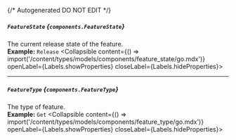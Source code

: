 {/* Autogenerated DO NOT EDIT  */}

##### `FeatureState` *{`components.FeatureState`}*
The current release state of the feature.
<br/>
**Example:** `Release`
<Collapsible content={() => import('/content/types/models/components/feature_state/go.mdx')} openLabel={Labels.showProperties} closeLabel={Labels.hideProperties}>
</Collapsible>

---
##### `FeatureType` *{`components.FeatureType`}*
The type of feature.
<br/>
**Example:** `Get`
<Collapsible content={() => import('/content/types/models/components/feature_type/go.mdx')} openLabel={Labels.showProperties} closeLabel={Labels.hideProperties}>
</Collapsible>


